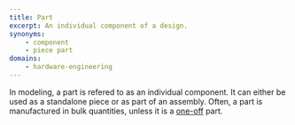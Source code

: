 ```yaml
---
title: Part
excerpt: An individual component of a design.
synonyms:
    - component
    - piece part
domains:
    - hardware-engineering
---
```


In modeling, a part is refered to as an individual component. It can either be used as a standalone piece or as part of an assembly. Often, a part is manufactured in bulk quantities, unless it is a [one-off](/docs/glossary/one-off) part.